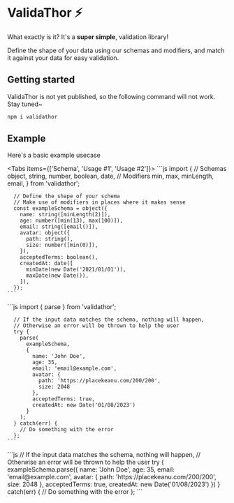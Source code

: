 # ValidaThor ⚡️
 
What exactly is it? It's a **super simple**, validation library!

Define the shape of your data using our schemas and modifiers, and match it against your data for easy validation.

## Getting started


<Callout type="info" emoji="ℹ️">
  ValidaThor is not yet published, so the following command will not work.<br />
  Stay tuned~
</Callout>

```sh npm2yarn
npm i validathor
```


## Example

Here's a basic example usecase

<Tabs items={['Schema', 'Usage #1', 'Usage #2']}>
  <Tab>
    ```js
      import {
        // Schemas
        object, string, number, boolean, date,
        // Modifiers
        min, max, minLength, email,
      } from 'validathor';

      // Define the shape of your schema
      // Make use of modifiers in places where it makes sense
      const exampleSchema = object({
        name: string([minLength(2)]),
        age: number([min(13), max(100)]),
        email: string([email()]),
        avatar: object({
          path: string(),
          size: number([min(0)]),
        }),
        acceptedTerms: boolean(),
        createdAt: date([
          minDate(new Date('2021/01/01')),
          maxDate(new Date()),
        ]),
      });
    ```
  </Tab>
  <Tab>
    ```js
      import { parse } from 'validathor';

      // If the input data matches the schema, nothing will happen,
      // Otherwise an error will be thrown to help the user
      try {
        parse(
          exampleSchema,
          {
            name: 'John Doe',
            age: 35,
            email: 'email@example.com',
            avatar: {
              path: 'https://placekeanu.com/200/200',
              size: 2048
            },
            acceptedTerms: true,
            createdAt: new Date('01/08/2023')
          }
        );
      } catch(err) {
        // Do something with the error
      };
    ```
  </Tab>
  <Tab>
    ```js
      // If the input data matches the schema, nothing will happen,
      // Otherwise an error will be thrown to help the user
      try {
        exampleSchema.parse({
          name: 'John Doe',
          age: 35,
          email: 'email@example.com',
          avatar: {
            path: 'https://placekeanu.com/200/200',
            size: 2048
          },
          acceptedTerms: true,
          createdAt: new Date('01/08/2023')
        })
      } catch(err) {
        // Do something with the error
      };
    ```
  </Tab>
</Tabs>
